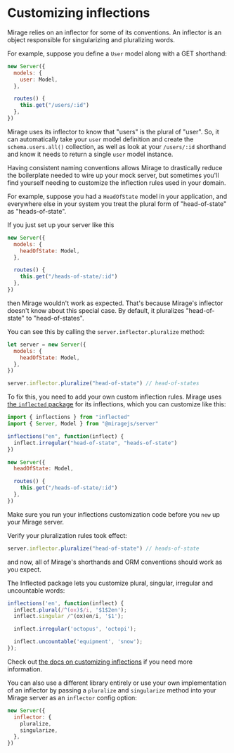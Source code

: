 # Customizing inflections

Mirage relies on an inflector for some of its conventions. An inflector is an object responsible for singularizing and pluralizing words.

For example, suppose you define a `User` model along with a GET shorthand:

```js
new Server({
  models: {
    user: Model,
  },

  routes() {
    this.get("/users/:id")
  },
})
```

Mirage uses its inflector to know that "users" is the plural of "user". So, it can automatically take your `user` model definition and create the `schema.users.all()` collection, as well as look at your `/users/:id` shorthand and know it needs to return a single `user` model instance.

Having consistent naming conventions allows Mirage to drastically reduce the boilerplate needed to wire up your mock server, but sometimes you'll find yourself needing to customize the inflection rules used in your domain.

For example, suppose you had a `HeadOfState` model in your application, and everywhere else in your system you treat the plural form of "head-of-state" as "heads-of-state".

If you just set up your server like this

```js
new Server({
  models: {
    headOfState: Model,
  },

  routes() {
    this.get("/heads-of-state/:id")
  },
})
```

then Mirage wouldn't work as expected. That's because Mirage's inflector doesn't know about this special case. By default, it pluralizes "head-of-state" to "head-of-states".

You can see this by calling the `server.inflector.pluralize` method:

```js
let server = new Server({
  models: {
    headOfState: Model,
  },
})

server.inflector.pluralize("head-of-state") // head-of-states
```

To fix this, you need to add your own custom inflection rules. Mirage uses [the `inflected` package](https://github.com/martinandert/inflected) for its inflections, which you can customize like this:

```js
import { inflections } from "inflected"
import { Server, Model } from "@miragejs/server"

inflections("en", function(inflect) {
  inflect.irregular("head-of-state", "heads-of-state")
})

new Server({
  headOfState: Model,

  routes() {
    this.get("/heads-of-state/:id")
  },
})
```

Make sure you run your inflections customization code before you `new` up your Mirage server.

Verify your pluralization rules took effect:

```js
server.inflector.pluralize("head-of-state") // heads-of-state
```

and now, all of Mirage's shorthands and ORM conventions should work as you expect.

The Inflected package lets you customize plural, singular, irregular and uncountable words:

```js
inflections('en', function(inflect) {
  inflect.plural(/^(ox)$/i, '$1$2en');
  inflect.singular /^(ox)en/i, '$1');

  inflect.irregular('octopus', 'octopi');

  inflect.uncountable('equipment', 'snow');
});
```

Check out [the docs on customizing inflections](https://github.com/martinandert/inflected#inflectorinflections) if you need more information.

You can also use a different library entirely or use your own implementation of an inflector by passing a `pluralize` and `singularize` method into your Mirage server as an `inflector` config option:

```js
new Server({
  inflector: {
    pluralize,
    singularize,
  },
})
```
